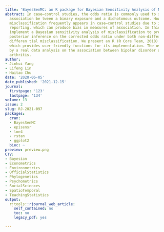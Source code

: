 ```yaml
---
title: 'BayesSenMC: an R package for Bayesian Sensitivity Analysis of Misclassification'
abstract: In case–control studies, the odds ratio is commonly used to summarize the
  association be tween a binary exposure and a dichotomous outcome. However, exposure
  misclassification frequently appears in case–control studies due to inaccurate data
  reporting, which can produce bias in measures of association. In this article, we
  implement a Bayesian sensitivity analysis of misclassification to provide a full
  posterior inference on the corrected odds ratio under both non-differential and
  differen tial misclassification. We present an R (R Core Team, 2018) package BayesSenMC,
  which provides user-friendly functions for its implementation. The usage is illustrated
  by a real data analysis on the association between bipolar disorder and rheumatoid
  arthritis.
author:
- Jinhui Yang
- Lifeng Lin
- Haitao Chu
date: '2020-06-05'
date_published: '2021-12-15'
journal:
  firstpage: '123'
  lastpage: '134'
volume: 13
issue: 2
slug: RJ-2021-097
packages:
  cran:
  - BayesSenMC
  - episensr
  - lme4
  - rstan
  - ggplot2
  bioc: ~
preview: preview.png
CTV:
- Bayesian
- Econometrics
- Environmetrics
- OfficialStatistics
- Phylogenetics
- Psychometrics
- SocialSciences
- SpatioTemporal
- TeachingStatistics
output:
  rjtools::rjournal_web_article:
    self_contained: no
    toc: no
    legacy_pdf: yes

---
```


